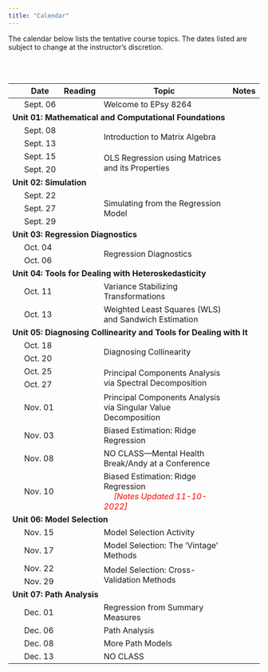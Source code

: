 ```yaml
---
title: "Calendar"
---
```



The calendar below lists the tentative course topics. The dates listed are subject to change at the instructor's discretion.

<br /><br />


<table class="table">

<thead>
<tr>
<th style="width:5%;text-align:center"></th>
<th style="width:10%;">Date</th>
<th style="width:10%;text-align:center">Reading</th>
<th style="width:65%;">Topic</th>
<th style="width:10%;text-align:center">Notes</th>
</tr>
</thead>



<tbody>


<tr>
<td align="center" style="vertical-align:middle;">&nbsp;</td>
<td>Sept. 06</td>
<td align="center" style="vertical-align:middle;">
  <a class="my-link" href="readings/01-welcome-to-8264.html"><span class="fa fa-book"></span></a>
</td>
<td>Welcome to EPsy 8264</td>
<td align="center" style="vertical-align:middle;">&nbsp;</td>
</tr>


<!-- Unit 01: MATHEMATICAL AND COMPUTATIONAL FOUNDATIONS -->

<tr>
<td colspan="5"><b>Unit 01: Mathematical and Computational Foundations</b></td>
</tr>

<tr>
<td align="center" style="vertical-align:middle;">&nbsp;</td>
<td>Sept. 08</td>
<td align="center" style="vertical-align:middle;" rowspan="2">
  <a class="my-link" href="readings/02-introduction-to-matrix-algebra.html"><span class="fa fa-book"></span></a>
</td>
<td style="vertical-align:middle;" rowspan="2">Introduction to Matrix Algebra</td>
<td align="center" style="vertical-align:middle;" rowspan="2">
  <a class = "my-link" href="worksheets/02-introduction-to-matrix-algebra.html"><span class="fas fa-link"></span></a>
</td>
</tr>

<tr>
<td align="center" style="vertical-align:middle;">&nbsp;</td>
<td>Sept. 13</td>
</tr>

<tr>
<td align="center" style="vertical-align:middle;">&nbsp;</td>
<td>Sept. 15</td>
<td align="center" style="vertical-align:middle;" rowspan="2">
  <a class="my-link" href="readings/03-ols.html"><span class="fa fa-book"></span></a>
</td>
<td style="vertical-align:middle;" rowspan="2">OLS Regression using Matrices and its Properties</td>
<td align="center" style="vertical-align:middle;" rowspan="2">
  <a class = "my-link" href="notes/03-ols-regression.html"><span class="fas fa-link"></span></a>
</td>
</tr>

<tr>
<td align="center" style="vertical-align:middle;">&nbsp;</td>
<td>Sept. 20</td>
</tr>


<!-- Unit 02: SIMULATION -->


<tr>
<td colspan="5"><b>Unit 02: Simulation</b></td>
</tr>

<tr>
<td align="center" style="vertical-align:middle;">&nbsp;</td>
<td>Sept. 22</td>
<td align="center" style="vertical-align:middle;" rowspan="3">
  <a class="my-link" href="readings/04-simulating-from-the-regression-model.html"><span class="fa fa-book"></span></a>
</td>
<td style="vertical-align:middle;" rowspan="3">Simulating from the Regression Model</td>
<td align="center" style="vertical-align:middle;" rowspan="3">
  <a class = "my-link" href="notes/04-simulating-from-the-regression-model.html"><span class="fas fa-link"></span></a>
</td>
</tr>

<tr>
<td align="center" style="vertical-align:middle;">&nbsp;</td>
<td>Sept. 27</td>
</tr>

<tr>
<td align="center" style="vertical-align:middle;">&nbsp;</td>
<td>Sept. 29</td>
</tr>


<!-- Unit 03: REGRESSION DIAGNOSTICS -->


<!-- <tr> -->
<td colspan="5"><b>Unit 03: Regression Diagnostics</b></td>
</tr>

<tr>
<td align="center" style="vertical-align:middle;">&nbsp;</td>
<td>Oct. 04</td>
<td align="center" style="vertical-align:middle;" rowspan="2">
  <a class="my-link" href="readings/05-regression-diagnostics.html"><span class="fa fa-book"></span></a>
</td>
<td style="vertical-align:middle;" rowspan="2">Regression Diagnostics</td>
<td align="center" style="vertical-align:middle;" rowspan="2">
  <a class = "my-link" href="notes/05-regression-diagnostics.html"><span class="fas fa-link"></span></a>
</td>
</tr>

<tr>
<td align="center" style="vertical-align:middle;">&nbsp;</td>
<td>Oct. 06</td>
</tr>


   

<!-- Unit 03: HETEROSKEDASTICITY-->

<tr>
<td colspan="5"><b>Unit 04: Tools for Dealing with Heteroskedasticity</b></td>
</tr>

<tr>
<td align="center" style="vertical-align:middle;">&nbsp;</td>
<td>Oct. 11</td>
<td align="center" style="vertical-align:middle;">
  <a class="my-link" href="readings/06-variance-stabilizing-transformations.html"><span class="fa fa-book"></span></a>
</td>
<td style="vertical-align:middle;">Variance Stabilizing Transformations</td>
<td align="center" style="vertical-align:middle;">
  <a class = "my-link" href="notes/06-tools-for-dealing-with-heteroskedasticity.html"><span class="fas fa-link"></span></a>
</td>
</tr>

<tr>
<td align="center" style="vertical-align:middle;">&nbsp;</td>
<td>Oct. 13</td>
<td align="center" style="vertical-align:middle;">
  <a class="my-link" href="readings/07-wls-and-sandwich-estimation.html
  "><span class="fa fa-book"></span></a>
</td>
<td style="vertical-align:middle;">Weighted Least Squares (WLS) and Sandwich Estimation</td>
<td align="center" style="vertical-align:middle;">
  <a class = "my-link" href="notes/06-tools-for-dealing-with-heteroskedasticity.html"><span class="fas fa-link"></span></a>
</td>
</tr>


<!-- Unit 04: COLLINEARITY -->


<tr>
<td colspan="5"><b>Unit 05: Diagnosing Collinearity and Tools for Dealing with It</b></td>
</tr>

<tr>
<td align="center" style="vertical-align:middle;">&nbsp;</td>
<td>Oct. 18</td>
<td align="center" style="vertical-align:middle;" rowspan="2">
  <a class="my-link" href="readings/08-diagnosing-collinearity.html"><span class="fa fa-book"></span></a>
</td>
<td style="vertical-align:middle;" rowspan="2">Diagnosing Collinearity</td>
<td align="center" style="vertical-align:middle;" rowspan="2">
  <a class = "my-link" href="notes/07-diagnosing-collinearity.html"><span class="fas fa-link"></span></a>
</td>
</tr>

<tr>
<td align="center" style="vertical-align:middle;">&nbsp;</td>
<td>Oct. 20</td>
</tr>

<tr>
<td align="center" style="vertical-align:middle;">&nbsp;</td>
<td>Oct. 25</td>
<td align="center" style="vertical-align:middle;" rowspan="2">
  <a class="my-link" href="readings/09-pca-via-spectral-decomposition.html"><span class="fa fa-book"></span></a>
</td>
<td style="vertical-align:middle;" rowspan="2">Principal Components Analysis via Spectral Decomposition</td>
<td align="center" style="vertical-align:middle;" rowspan="2">
  <a class = "my-link" href="notes/08-pca-via-spectral-decomposition.html"><span class="fas fa-link"></span></a>
</td>
</tr>

<tr>
<td align="center" style="vertical-align:middle;">&nbsp;</td>
<td>Oct. 27</td>
</tr>

<tr>
<td align="center" style="vertical-align:middle;">&nbsp;</td>
<td>Nov. 01</td>
<td align="center" style="vertical-align:middle;">
  <a class="my-link" href="readings/10-pca-via-svd.html"><span class="fa fa-book"></span></a>
</td>
<td style="vertical-align:middle;">Principal Components Analysis via Singular Value Decomposition</td>
<td align="center" style="vertical-align:middle;">
  <a class = "my-link" href="notes/09-pca-via-svd.html"><span class="fas fa-link"></span></a>
</td>
</tr>

<!-- <tr> -->
<!-- <td align="center" style="vertical-align:middle;">&nbsp;</td> -->
<!-- <td>Oct. 27</td> -->
<!-- <td align="center" style="vertical-align:middle;"> -->
<!--   <!-- <a class="my-link" href="readings/10-pca-via-svd.html"><span class="fa fa-book"></span></a> -->
<!-- </td> -->
<!-- <td style="vertical-align:middle;">Principal Components on Different Input Matrices</td> -->
<!-- <td align="center" style="vertical-align:middle;"> -->
<!--   <!-- <a class = "my-link" href="notes/08-pca-via-svd.html"><span class="fas fa-link"></span></a> -->
<!-- </td> -->
<!-- </tr> -->



<tr>
<td align="center" style="vertical-align:middle;">&nbsp;</td>
<td>Nov. 03</td>
<td align="center" style="vertical-align:middle;">
  <a class="my-link" href="readings/11-biased-estimation-ridge-regression.html"><span class="fa fa-book"></span></a>
</td>
<td style="vertical-align:middle;">Biased Estimation: Ridge Regression</td>
<td align="center" style="vertical-align:middle;">
  <a class = "my-link" href="notes/10-biased-estimation-ridge-regression.html"><span class="fas fa-link"></span></a>
</td>
</tr>


<tr>
<td align="center" style="vertical-align:middle;">&nbsp;</td>
<td>Nov. 08</td>
<td align="center" style="vertical-align:middle;"></td>
<td style="vertical-align:middle;">NO CLASS&mdash;Mental Health Break/Andy at a Conference</td>
<td align="center" style="vertical-align:middle;"></td>
</tr>

<tr>
<td align="center" style="vertical-align:middle;">&nbsp;</td>
<td>Nov. 10</td>
<td align="center" style="vertical-align:middle;">
  <a class="my-link" href="readings/11-biased-estimation-ridge-regression.html"><span class="fa fa-book"></span></a>
</td>
<td style="vertical-align:middle;">Biased Estimation: Ridge Regression <br /> <span style="margin-left:20px; color:red;">*[Notes Updated 11-10-2022]*</span></td>
<td align="center" style="vertical-align:middle;">
  <a class = "my-link" href="notes/10-biased-estimation-ridge-regression.html"><span class="fas fa-link"></span></a>
</td>
</tr>

<!-- Unit 06: MODEL SELECTION -->


<tr>
<td colspan="5"><b>Unit 06: Model Selection</b></td>
</tr>

<tr>
<td align="center" style="vertical-align:middle;">&nbsp;</td>
<td>Nov. 15</td>
<td align="center" style="vertical-align:middle;"></td>
<td style="vertical-align:middle;">Model Selection Activity</td>
<td align="center" style="vertical-align:middle;">
  <a class = "my-link" href="worksheets/13-model-selection.html"><span class="fas fa-link"></span></a>
</td>
</tr>


<tr>
<td align="center" style="vertical-align:middle;">&nbsp;</td>
<td>Nov. 17</td>
<td align="center" style="vertical-align:middle;">
  <a class="my-link" href="readings/12-model-selection.html"><span class="fa fa-book"></span></a>
</td>
<td style="vertical-align:middle;">Model Selection: The 'Vintage' Methods</td>
<td align="center" style="vertical-align:middle;">
  <a class = "my-link" href="worksheets/13-model-selection.pdf"><span class="fas fa-link"></span></a>
</td>
</tr>



<tr>
<td align="center" style="vertical-align:middle;" >&nbsp;</td>
<td>Nov. 22</td>
<td align="center" style="vertical-align:middle;" rowspan="2">
  <a class="my-link" href="readings/13-cross-validation.html"><span class="fa fa-book"></span></a>
</td>
<td style="vertical-align:middle;" rowspan="2">Model Selection: Cross-Validation Methods</td>
<td align="center" style="vertical-align:middle;" rowspan="2">
  <a class = "my-link" href="notes/14-cross-validation.html"><span class="fas fa-link"></span></a>
</td>
</tr>

<tr>
<td align="center" style="vertical-align:middle;">&nbsp;</td>
<td>Nov. 29</td>
</tr>



<!-- Unit 07:PATH ANALYSIS -->

<tr>
<td colspan="5"><b>Unit 07: Path Analysis</b></td>
</tr>

<!-- CUT THIS: Add to READING  -->


<tr>
<td align="center" style="vertical-align:middle;">&nbsp;</td>
<td>Dec. 01</td>
<td align="center" style="vertical-align:middle;">
  <a class="my-link" href="readings/14-regression-from-summary-measures.html"><span class="fa fa-book"></span></a>
</td>
<td style="vertical-align:middle;">Regression from Summary Measures</td>
<td align="center" style="vertical-align:middle;">
  <a class = "my-link" href="notes/15-regression-from-summary-measures.html"><span class="fas fa-link"></span></a>
</td>
</tr>



<tr>
<td align="center" style="vertical-align:middle;">&nbsp;</td>
<td>Dec. 06</td>
<td align="center" style="vertical-align:middle;"></td>
<td style="vertical-align:middle;">Path Analysis</td>
<td align="center" style="vertical-align:middle;">
  <a class = "my-link" href="notes/16-path-analysis.html"><span class="fas fa-link"></span></a>
</td>
</tr>


<tr>
<td align="center" style="vertical-align:middle;" >&nbsp;</td>
<td>Dec. 08</td>
<td align="center" style="vertical-align:middle;">
  <!-- <a class="my-link" href="readings/13-cross-validation.html"><span class="fa fa-book"></span></a> -->
</td>
<td style="vertical-align:middle;">More Path Models</td>
<td align="center" style="vertical-align:middle;">
  <a class = "my-link" href="notes/17-more-path-analysis.html"><span class="fas fa-link"></span></a>
</td>
</tr>

<!-- <tr> -->
<!-- <td align="center" style="vertical-align:middle;">&nbsp;</td> -->
<!-- <td>Dec. 13</td> -->
<!-- </tr> -->

<tr>
<td align="center" style="vertical-align:middle;">&nbsp;</td>
<td>Dec. 13</td>
<td align="center" style="vertical-align:middle;"></td>
<td style="vertical-align:middle;">NO CLASS</td>
<td align="center" style="vertical-align:middle;"></td>
</tr>

</tbody>
</table>







